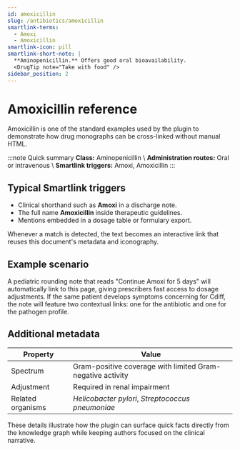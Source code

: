 ```yaml
---
id: amoxicillin
slug: /antibiotics/amoxicillin
smartlink-terms:
  - Amoxi
  - Amoxicillin
smartlink-icon: pill
smartlink-short-note: |
  **Aminopenicillin.** Offers good oral bioavailability.
  <DrugTip note="Take with food" />
sidebar_position: 2
---
```


# Amoxicillin reference

Amoxicillin is one of the standard examples used by the plugin to demonstrate
how drug monographs can be cross-linked without manual HTML.

:::note Quick summary
**Class:** Aminopenicillin  \\
**Administration routes:** Oral or intravenous  \\
**Smartlink triggers:** Amoxi, Amoxicillin
:::

## Typical Smartlink triggers

- Clinical shorthand such as **Amoxi** in a discharge note.
- The full name **Amoxicillin** inside therapeutic guidelines.
- Mentions embedded in a dosage table or formulary export.

Whenever a match is detected, the text becomes an interactive link that reuses
this document's metadata and iconography.

## Example scenario

A pediatric rounding note that reads "Continue Amoxi for 5 days" will automatically
link to this page, giving prescribers fast access to dosage adjustments.
If the same patient develops symptoms concerning for Cdiff, the note will
feature two contextual links: one for the antibiotic and one for the pathogen profile.

## Additional metadata

| Property | Value |
| --- | --- |
| Spectrum | Gram-positive coverage with limited Gram-negative activity |
| Adjustment | Required in renal impairment |
| Related organisms | *Helicobacter pylori*, *Streptococcus pneumoniae* |

These details illustrate how the plugin can surface quick facts directly from the
knowledge graph while keeping authors focused on the clinical narrative.
